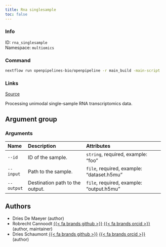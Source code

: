 ```yaml
---
title: Rna singlesample
toc: false
---
```


::: {.column-margin}

### Info

ID: `rna_singlesample`  
Namespace: `multiomics`

### Command

```bash
nextflow run openpipelines-bio/openpipeline -r main_build -main-script workflows/multiomics/rna_singlesample/main.nf --help
```

### Links
[Source](https://github.com/openpipelines-bio/openpipeline/blob/main/workflows/multiomics/rna_singlesample){.btn-action .btn-sm .btn-info .btn role="button"}
:::

Processing unimodal single-sample RNA transcriptomics data.

## Argument group

### Arguments



:::{.column-body-outset}
|Name       |Description                     |Attributes                                |
|:----------|:-------------------------------|:-----------------------------------------|
|`--id`     |ID of the sample.               |`string`, required, example: "foo"        |
|`--input`  |Path to the sample.             |`file`, required, example: "dataset.h5mu" |
|`--output` |Destination path to the output. |`file`, required, example: "output.h5mu"  |
:::

## Authors

 * Dries De Maeyer  (author)
 * Robrecht Cannoodt [{{< fa brands github >}}](https://github.com/rcannood) [{{< fa brands orcid >}}](https://orcid.org/0000-0003-3641-729X) (author, maintainer)
 * Dries Schaumont [{{< fa brands github >}}](https://github.com/DriesSchaumont) [{{< fa brands orcid >}}](https://orcid.org/0000-0002-4389-0440) (author)
